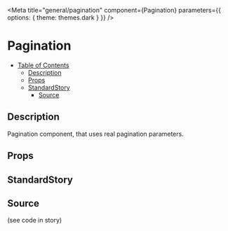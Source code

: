 
<Meta
	title="general/pagination"
	component={Pagination}
	parameters={{
		options: {
			theme: themes.dark
		}
	}}
/>

# Pagination

- [Table of Contents](#pagination)
  * [Description](#description)
  * [Props](#props)
  * [StandardStory](#standardstory)
    + [Source](#source)

## Description
Pagination component, that uses real pagination parameters.

## Props
<Props of={Pagination} />

## StandardStory
<Preview>
	<Story name="standard">
		<Pagination count={100} first={5} skip={60} onPage={action("onPage")} />
	</Story>
</Preview>

## Source
(see code in story)
